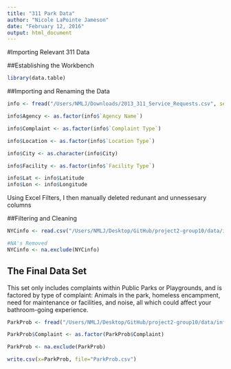 ```yaml
---
title: "311 Park Data"
author: "Nicole LaPointe Jameson"
date: "February 12, 2016"
output: html_document
---
```


#Importing Relevant 311 Data

##Establishing the Workbench
```r
library(data.table)
```

##Importing and Renaming the Data

```r
info <- fread("/Users/NMLJ/Downloads/2013_311_Service_Requests.csv", select=c("Agency Name","Complaint Type","Location Type", "City", "Facility Type", "Latitude", "Longitude"))

info$Agency <- as.factor(info$`Agency Name`)

info$Complaint <- as.factor(info$`Complaint Type`)

info$Location <- as.factor(info$`Location Type`)

info$City <- as.character(info$City)

info$Facility <- as.factor(info$`Facility Type`)

info$Lat <- info$Latitude
info$Lon <- info$Longitude
```

Using Excel Filters, I then manually deleted redunant and unnessesary columns

##Filtering and Cleaning
```r
NYCinfo <- read.csv("/Users/NMLJ/Desktop/GitHub/project2-group10/data/infoFiltered.csv", header=TRUE, skipNul = TRUE)

#NA's Removed
NYCinfo <- na.exclude(NYCinfo)
```

## The Final Data Set

This set only includes complaints within Public Parks or Playgrounds, and is factored by type of complaint: Animals in the park, homeless encampment, need for maintenance or facilities, and noise, all which could affect your bathroom-going experience.

```r
ParkProb <- fread("/Users/NMLJ/Desktop/GitHub/project2-group10/data/infoFiltered.csv", select = c("Complaint", "Lat","Lon"))

ParkProb$Complaint <- as.factor(ParkProb$Complaint)

ParkProb <- na.exclude(ParkProb)

write.csv(x=ParkProb, file="ParkProb.csv")
```

